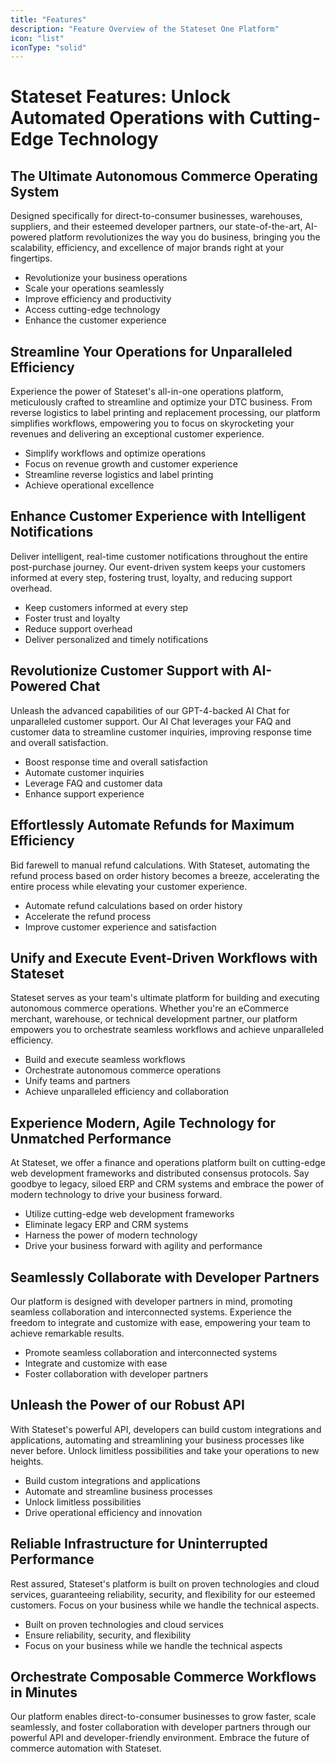 ```yaml
---
title: "Features"
description: "Feature Overview of the Stateset One Platform"
icon: "list"
iconType: "solid"
---
```


# Stateset Features: Unlock Automated Operations with Cutting-Edge Technology

## The Ultimate Autonomous Commerce Operating System

Designed specifically for direct-to-consumer businesses, warehouses, suppliers, and their esteemed developer partners, our state-of-the-art, AI-powered platform revolutionizes the way you do business, bringing you the scalability, efficiency, and excellence of major brands right at your fingertips.

- Revolutionize your business operations
- Scale your operations seamlessly
- Improve efficiency and productivity
- Access cutting-edge technology
- Enhance the customer experience

## Streamline Your Operations for Unparalleled Efficiency

Experience the power of Stateset's all-in-one operations platform, meticulously crafted to streamline and optimize your DTC business. From reverse logistics to label printing and replacement processing, our platform simplifies workflows, empowering you to focus on skyrocketing your revenues and delivering an exceptional customer experience.

- Simplify workflows and optimize operations
- Focus on revenue growth and customer experience
- Streamline reverse logistics and label printing
- Achieve operational excellence

## Enhance Customer Experience with Intelligent Notifications

Deliver intelligent, real-time customer notifications throughout the entire post-purchase journey. Our event-driven system keeps your customers informed at every step, fostering trust, loyalty, and reducing support overhead.

- Keep customers informed at every step
- Foster trust and loyalty
- Reduce support overhead
- Deliver personalized and timely notifications

## Revolutionize Customer Support with AI-Powered Chat

Unleash the advanced capabilities of our GPT-4-backed AI Chat for unparalleled customer support. Our AI Chat leverages your FAQ and customer data to streamline customer inquiries, improving response time and overall satisfaction.

- Boost response time and overall satisfaction
- Automate customer inquiries
- Leverage FAQ and customer data
- Enhance support experience

## Effortlessly Automate Refunds for Maximum Efficiency

Bid farewell to manual refund calculations. With Stateset, automating the refund process based on order history becomes a breeze, accelerating the entire process while elevating your customer experience.

- Automate refund calculations based on order history
- Accelerate the refund process
- Improve customer experience and satisfaction

## Unify and Execute Event-Driven Workflows with Stateset

Stateset serves as your team's ultimate platform for building and executing autonomous commerce operations. Whether you're an eCommerce merchant, warehouse, or technical development partner, our platform empowers you to orchestrate seamless workflows and achieve unparalleled efficiency.

- Build and execute seamless workflows
- Orchestrate autonomous commerce operations
- Unify teams and partners
- Achieve unparalleled efficiency and collaboration

## Experience Modern, Agile Technology for Unmatched Performance

At Stateset, we offer a finance and operations platform built on cutting-edge web development frameworks and distributed consensus protocols. Say goodbye to legacy, siloed ERP and CRM systems and embrace the power of modern technology to drive your business forward.

- Utilize cutting-edge web development frameworks
- Eliminate legacy ERP and CRM systems
- Harness the power of modern technology
- Drive your business forward with agility and performance

## Seamlessly Collaborate with Developer Partners

Our platform is designed with developer partners in mind, promoting seamless collaboration and interconnected systems. Experience the freedom to integrate and customize with ease, empowering your team to achieve remarkable results.

- Promote seamless collaboration and interconnected systems
- Integrate and customize with ease
- Foster collaboration with developer partners

## Unleash the Power of our Robust API

With Stateset's powerful API, developers can build custom integrations and applications, automating and streamlining your business processes like never before. Unlock limitless possibilities and take your operations to new heights.

- Build custom integrations and applications
- Automate and streamline business processes
- Unlock limitless possibilities
- Drive operational efficiency and innovation

## Reliable Infrastructure for Uninterrupted Performance

Rest assured, Stateset's platform is built on proven technologies and cloud services, guaranteeing reliability, security, and flexibility for our esteemed customers. Focus on your business while we handle the technical aspects.

- Built on proven technologies and cloud services
- Ensure reliability, security, and flexibility
- Focus on your business while we handle the technical aspects

## Orchestrate Composable Commerce Workflows in Minutes

Our platform enables direct-to-consumer businesses to grow faster, scale seamlessly, and foster collaboration with developer partners through our powerful API and developer-friendly environment. Embrace the future of commerce automation with Stateset.

